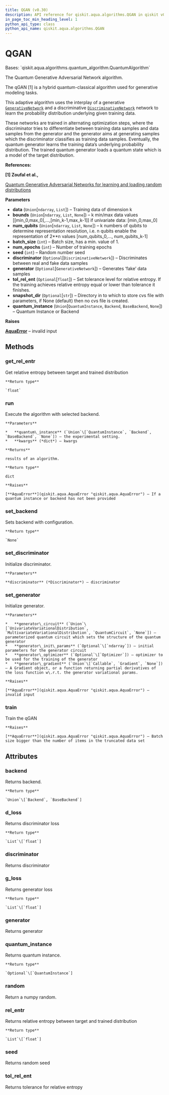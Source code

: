 ```yaml
---
title: QGAN (v0.30)
description: API reference for qiskit.aqua.algorithms.QGAN in qiskit v0.30
in_page_toc_min_heading_level: 1
python_api_type: class
python_api_name: qiskit.aqua.algorithms.QGAN
---
```


# QGAN

<Class id="qiskit.aqua.algorithms.QGAN" isDedicatedPage={true} github="https://github.com/qiskit-community/qiskit-aqua/tree/stable/0.9/qiskit/aqua/algorithms/distribution_learners/qgan.py" signature="QGAN(data, bounds=None, num_qubits=None, batch_size=500, num_epochs=3000, seed=7, discriminator=None, generator=None, tol_rel_ent=None, snapshot_dir=None, quantum_instance=None)" modifiers="class">
  Bases: `qiskit.aqua.algorithms.quantum_algorithm.QuantumAlgorithm`

  The Quantum Generative Adversarial Network algorithm.

  The qGAN \[1] is a hybrid quantum-classical algorithm used for generative modeling tasks.

  This adaptive algorithm uses the interplay of a generative [`GenerativeNetwork`](qiskit.aqua.components.neural_networks.GenerativeNetwork "qiskit.aqua.components.neural_networks.GenerativeNetwork") and a discriminative [`DiscriminativeNetwork`](qiskit.aqua.components.neural_networks.DiscriminativeNetwork "qiskit.aqua.components.neural_networks.DiscriminativeNetwork") network to learn the probability distribution underlying given training data.

  These networks are trained in alternating optimization steps, where the discriminator tries to differentiate between training data samples and data samples from the generator and the generator aims at generating samples which the discriminator classifies as training data samples. Eventually, the quantum generator learns the training data’s underlying probability distribution. The trained quantum generator loads a quantum state which is a model of the target distribution.

  **References:**

  **\[1] Zoufal et al.,**

  [Quantum Generative Adversarial Networks for learning and loading random distributions](https://www.nature.com/articles/s41534-019-0223-2)

  **Parameters**

  *   **data** (`Union`\[`ndarray`, `List`]) – Training data of dimension k
  *   **bounds** (`Union`\[`ndarray`, `List`, `None`]) – k min/max data values \[\[min\_0,max\_0],…,\[min\_k-1,max\_k-1]] if univariate data: \[min\_0,max\_0]
  *   **num\_qubits** (`Union`\[`ndarray`, `List`, `None`]) – k numbers of qubits to determine representation resolution, i.e. n qubits enable the representation of 2\*\*n values \[num\_qubits\_0,…, num\_qubits\_k-1]
  *   **batch\_size** (`int`) – Batch size, has a min. value of 1.
  *   **num\_epochs** (`int`) – Number of training epochs
  *   **seed** (`int`) – Random number seed
  *   **discriminator** (`Optional`\[`DiscriminativeNetwork`]) – Discriminates between real and fake data samples
  *   **generator** (`Optional`\[`GenerativeNetwork`]) – Generates ‘fake’ data samples
  *   **tol\_rel\_ent** (`Optional`\[`float`]) – Set tolerance level for relative entropy. If the training achieves relative entropy equal or lower than tolerance it finishes.
  *   **snapshot\_dir** (`Optional`\[`str`]) – Directory in to which to store cvs file with parameters, if None (default) then no cvs file is created.
  *   **quantum\_instance** (`Union`\[`QuantumInstance`, `Backend`, `BaseBackend`, `None`]) – Quantum Instance or Backend

  **Raises**

  [**AquaError**](qiskit.aqua.AquaError "qiskit.aqua.AquaError") – invalid input

  ## Methods

  <span id="qiskit-aqua-algorithms-qgan-get-rel-entr" />

  ### get\_rel\_entr

  <Function id="qiskit.aqua.algorithms.QGAN.get_rel_entr" signature="QGAN.get_rel_entr()">
    Get relative entropy between target and trained distribution

    **Return type**

    `float`
  </Function>

  <span id="qiskit-aqua-algorithms-qgan-run" />

  ### run

  <Function id="qiskit.aqua.algorithms.QGAN.run" signature="QGAN.run(quantum_instance=None, **kwargs)">
    Execute the algorithm with selected backend.

    **Parameters**

    *   **quantum\_instance** (`Union`\[`QuantumInstance`, `Backend`, `BaseBackend`, `None`]) – the experimental setting.
    *   **kwargs** (*dict*) – kwargs

    **Returns**

    results of an algorithm.

    **Return type**

    dict

    **Raises**

    [**AquaError**](qiskit.aqua.AquaError "qiskit.aqua.AquaError") – If a quantum instance or backend has not been provided
  </Function>

  <span id="qiskit-aqua-algorithms-qgan-set-backend" />

  ### set\_backend

  <Function id="qiskit.aqua.algorithms.QGAN.set_backend" signature="QGAN.set_backend(backend, **kwargs)">
    Sets backend with configuration.

    **Return type**

    `None`
  </Function>

  <span id="qiskit-aqua-algorithms-qgan-set-discriminator" />

  ### set\_discriminator

  <Function id="qiskit.aqua.algorithms.QGAN.set_discriminator" signature="QGAN.set_discriminator(discriminator=None)">
    Initialize discriminator.

    **Parameters**

    **discriminator** (*Discriminator*) – discriminator
  </Function>

  <span id="qiskit-aqua-algorithms-qgan-set-generator" />

  ### set\_generator

  <Function id="qiskit.aqua.algorithms.QGAN.set_generator" signature="QGAN.set_generator(generator_circuit=None, generator_init_params=None, generator_optimizer=None, generator_gradient=None)">
    Initialize generator.

    **Parameters**

    *   **generator\_circuit** (`Union`\[`UnivariateVariationalDistribution`, `MultivariateVariationalDistribution`, `QuantumCircuit`, `None`]) – parameterized quantum circuit which sets the structure of the quantum generator
    *   **generator\_init\_params** (`Optional`\[`ndarray`]) – initial parameters for the generator circuit
    *   **generator\_optimizer** (`Optional`\[`Optimizer`]) – optimizer to be used for the training of the generator
    *   **generator\_gradient** (`Union`\[`Callable`, `Gradient`, `None`]) – A Gradient object, or a function returning partial derivatives of the loss function w\.r.t. the generator variational params.

    **Raises**

    [**AquaError**](qiskit.aqua.AquaError "qiskit.aqua.AquaError") – invalid input
  </Function>

  <span id="qiskit-aqua-algorithms-qgan-train" />

  ### train

  <Function id="qiskit.aqua.algorithms.QGAN.train" signature="QGAN.train()">
    Train the qGAN

    **Raises**

    [**AquaError**](qiskit.aqua.AquaError "qiskit.aqua.AquaError") – Batch size bigger than the number of items in the truncated data set
  </Function>

  ## Attributes

  ### backend

  <Attribute id="qiskit.aqua.algorithms.QGAN.backend">
    Returns backend.

    **Return type**

    `Union`\[`Backend`, `BaseBackend`]
  </Attribute>

  ### d\_loss

  <Attribute id="qiskit.aqua.algorithms.QGAN.d_loss">
    Returns discriminator loss

    **Return type**

    `List`\[`float`]
  </Attribute>

  ### discriminator

  <Attribute id="qiskit.aqua.algorithms.QGAN.discriminator">
    Returns discriminator
  </Attribute>

  ### g\_loss

  <Attribute id="qiskit.aqua.algorithms.QGAN.g_loss">
    Returns generator loss

    **Return type**

    `List`\[`float`]
  </Attribute>

  ### generator

  <Attribute id="qiskit.aqua.algorithms.QGAN.generator">
    Returns generator
  </Attribute>

  ### quantum\_instance

  <Attribute id="qiskit.aqua.algorithms.QGAN.quantum_instance">
    Returns quantum instance.

    **Return type**

    `Optional`\[`QuantumInstance`]
  </Attribute>

  ### random

  <Attribute id="qiskit.aqua.algorithms.QGAN.random">
    Return a numpy random.
  </Attribute>

  ### rel\_entr

  <Attribute id="qiskit.aqua.algorithms.QGAN.rel_entr">
    Returns relative entropy between target and trained distribution

    **Return type**

    `List`\[`float`]
  </Attribute>

  ### seed

  <Attribute id="qiskit.aqua.algorithms.QGAN.seed">
    Returns random seed
  </Attribute>

  ### tol\_rel\_ent

  <Attribute id="qiskit.aqua.algorithms.QGAN.tol_rel_ent">
    Returns tolerance for relative entropy
  </Attribute>
</Class>

